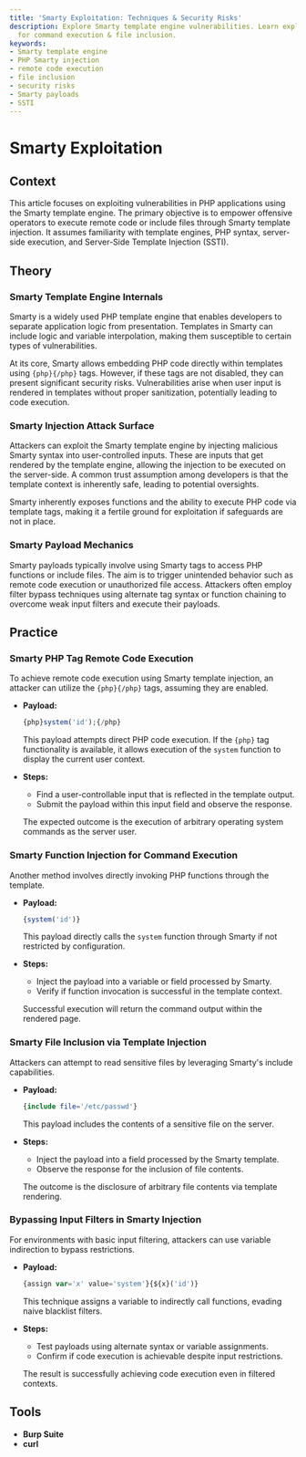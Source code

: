 ```yaml
---
title: 'Smarty Exploitation: Techniques & Security Risks'
description: Explore Smarty template engine vulnerabilities. Learn exploitation techniques
  for command execution & file inclusion.
keywords:
- Smarty template engine
- PHP Smarty injection
- remote code execution
- file inclusion
- security risks
- Smarty payloads
- SSTI
---
```


# Smarty Exploitation

## Context

This article focuses on exploiting vulnerabilities in PHP applications using the Smarty template engine. The primary objective is to empower offensive operators to execute remote code or include files through Smarty template injection. It assumes familiarity with template engines, PHP syntax, server-side execution, and Server-Side Template Injection (SSTI).

## Theory

### Smarty Template Engine Internals

Smarty is a widely used PHP template engine that enables developers to separate application logic from presentation. Templates in Smarty can include logic and variable interpolation, making them susceptible to certain types of vulnerabilities.

At its core, Smarty allows embedding PHP code directly within templates using `{php}{/php}` tags. However, if these tags are not disabled, they can present significant security risks. Vulnerabilities arise when user input is rendered in templates without proper sanitization, potentially leading to code execution.

### Smarty Injection Attack Surface

Attackers can exploit the Smarty template engine by injecting malicious Smarty syntax into user-controlled inputs. These are inputs that get rendered by the template engine, allowing the injection to be executed on the server-side. A common trust assumption among developers is that the template context is inherently safe, leading to potential oversights.

Smarty inherently exposes functions and the ability to execute PHP code via template tags, making it a fertile ground for exploitation if safeguards are not in place.

### Smarty Payload Mechanics

Smarty payloads typically involve using Smarty tags to access PHP functions or include files. The aim is to trigger unintended behavior such as remote code execution or unauthorized file access. Attackers often employ filter bypass techniques using alternate tag syntax or function chaining to overcome weak input filters and execute their payloads.

## Practice

### Smarty PHP Tag Remote Code Execution

To achieve remote code execution using Smarty template injection, an attacker can utilize the `{php}{/php}` tags, assuming they are enabled.

- **Payload:**

  ```php
  {php}system('id');{/php}
  ```

  This payload attempts direct PHP code execution. If the `{php}` tag functionality is available, it allows execution of the `system` function to display the current user context.

- **Steps:**
  - Find a user-controllable input that is reflected in the template output.
  - Submit the payload within this input field and observe the response.

  The expected outcome is the execution of arbitrary operating system commands as the server user.

### Smarty Function Injection for Command Execution

Another method involves directly invoking PHP functions through the template.

- **Payload:**

  ```php
  {system('id')}
  ```

  This payload directly calls the `system` function through Smarty if not restricted by configuration.

- **Steps:**
  - Inject the payload into a variable or field processed by Smarty.
  - Verify if function invocation is successful in the template context.

  Successful execution will return the command output within the rendered page.

### Smarty File Inclusion via Template Injection

Attackers can attempt to read sensitive files by leveraging Smarty's include capabilities.

- **Payload:**

  ```php
  {include file='/etc/passwd'}
  ```

  This payload includes the contents of a sensitive file on the server.

- **Steps:**
  - Inject the payload into a field processed by the Smarty template.
  - Observe the response for the inclusion of file contents.

  The outcome is the disclosure of arbitrary file contents via template rendering.

### Bypassing Input Filters in Smarty Injection

For environments with basic input filtering, attackers can use variable indirection to bypass restrictions.

- **Payload:**

  ```php
  {assign var='x' value='system'}{${x}('id')}
  ```

  This technique assigns a variable to indirectly call functions, evading naive blacklist filters.

- **Steps:**
  - Test payloads using alternate syntax or variable assignments.
  - Confirm if code execution is achievable despite input restrictions.

  The result is successfully achieving code execution even in filtered contexts.

## Tools

- **Burp Suite**
- **curl**